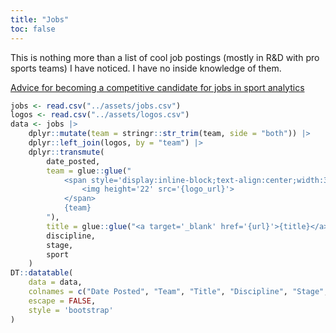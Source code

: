 ```yaml
---
title: "Jobs"
toc: false
---
```


This is nothing more than a list of cool job postings (mostly in R&D with pro sports teams) I have noticed. I have no inside knowledge of them.

[Advice for becoming a competitive candidate for jobs in sport analytics](advice/index.qmd)

```r
jobs <- read.csv("../assets/jobs.csv")
logos <- read.csv("../assets/logos.csv")
data <- jobs |>
    dplyr::mutate(team = stringr::str_trim(team, side = "both")) |>
    dplyr::left_join(logos, by = "team") |>
    dplyr::transmute(
        date_posted,
        team = glue::glue("
            <span style='display:inline-block;text-align:center;width:33px'>
                <img height='22' src='{logo_url}'>
            </span>
            {team}
        "),
        title = glue::glue("<a target='_blank' href='{url}'>{title}</a>"),
        discipline,
        stage,
        sport
    )
DT::datatable(
    data = data,
    colnames = c("Date Posted", "Team", "Title", "Discipline", "Stage", "Sport"),
    escape = FALSE,
    style = 'bootstrap'
)
```
